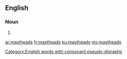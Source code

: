 ==English==

===Noun===
{{head|en}}

# {{plural of|masthead}}
[[Category:English words with consonant pseudo-digraphs]]

[[ar:mastheads]]
[[fr:mastheads]]
[[ku:mastheads]]
[[my:mastheads]]